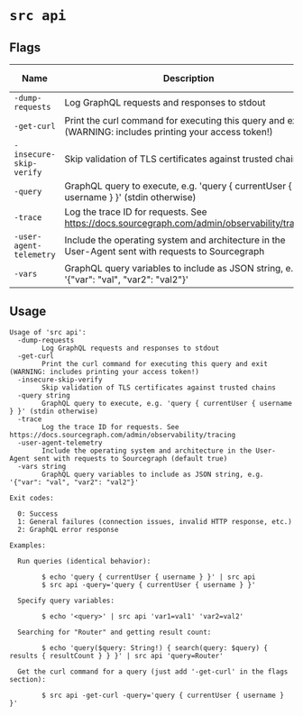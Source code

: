 # `src api`


## Flags

| Name | Description | Default Value |
|------|-------------|---------------|
| `-dump-requests` | Log GraphQL requests and responses to stdout | `false` |
| `-get-curl` | Print the curl command for executing this query and exit (WARNING: includes printing your access token!) | `false` |
| `-insecure-skip-verify` | Skip validation of TLS certificates against trusted chains | `false` |
| `-query` | GraphQL query to execute, e.g. 'query \{ currentUser \{ username \} \}' (stdin otherwise) |  |
| `-trace` | Log the trace ID for requests. See https://docs.sourcegraph.com/admin/observability/tracing | `false` |
| `-user-agent-telemetry` | Include the operating system and architecture in the User-Agent sent with requests to Sourcegraph | `true` |
| `-vars` | GraphQL query variables to include as JSON string, e.g. '{"var": "val", "var2": "val2"}' |  |


## Usage

```
Usage of 'src api':
  -dump-requests
    	Log GraphQL requests and responses to stdout
  -get-curl
    	Print the curl command for executing this query and exit (WARNING: includes printing your access token!)
  -insecure-skip-verify
    	Skip validation of TLS certificates against trusted chains
  -query string
    	GraphQL query to execute, e.g. 'query { currentUser { username } }' (stdin otherwise)
  -trace
    	Log the trace ID for requests. See https://docs.sourcegraph.com/admin/observability/tracing
  -user-agent-telemetry
    	Include the operating system and architecture in the User-Agent sent with requests to Sourcegraph (default true)
  -vars string
    	GraphQL query variables to include as JSON string, e.g. '{"var": "val", "var2": "val2"}'

Exit codes:

  0: Success
  1: General failures (connection issues, invalid HTTP response, etc.)
  2: GraphQL error response

Examples:

  Run queries (identical behavior):

    	$ echo 'query { currentUser { username } }' | src api
    	$ src api -query='query { currentUser { username } }'

  Specify query variables:

    	$ echo '<query>' | src api 'var1=val1' 'var2=val2'

  Searching for "Router" and getting result count:

    	$ echo 'query($query: String!) { search(query: $query) { results { resultCount } } }' | src api 'query=Router'

  Get the curl command for a query (just add '-get-curl' in the flags section):

    	$ src api -get-curl -query='query { currentUser { username } }'


```
	